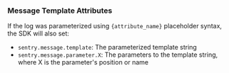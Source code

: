 ### Message Template Attributes

If the log was parameterized using `{attribute_name}` placeholder syntax, the SDK will also set:

- `sentry.message.template`: The parameterized template string
- `sentry.message.parameter.X`: The parameters to the template string, where X is the parameter's position or name